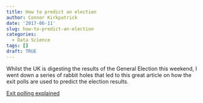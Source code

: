 ```yaml
---
title: How to predict an election
author: Connor Kirkpatrick
date: '2017-06-11'
slug: how-to-predict-an-election
categories:
  - Data Science
tags: []
draft: TRUE
---
```


Whilst the UK is digesting the results of the General Election this weekend, I went down a series of rabbit holes that led to this great article on how the exit polls are used to predict the election results.

[Exit polling explained](http://www2.warwick.ac.uk/fac/sci/statistics/staff/academic-research/firth/exit-poll-explainer/)